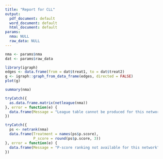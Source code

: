 ```yaml
---
title: "Report for CLL"
output: 
  pdf_document: default
  word_document: default
  html_document: default
params:
  nma: NULL
  raw_data: NULL
---
```


```r
nma <- params$nma
dat <- params$raw_data
```

```r
library(igraph)
edges <- data.frame(from = dat$treat1, to = dat$treat2)
g <- igraph::graph_from_data_frame(edges, directed = FALSE)
plot(g)
```

```r
summary(nma)
```

```r
tryCatch({
  as.data.frame.matrix(netleague(nma))
}, error = function(e) {
  data.frame(Message = "League table cannot be produced for this network")
})
```

```r
tryCatch({
  ps <- netrank(nma)
  data.frame(Treatment = names(ps$p.score),
             P_score = round(ps$p.score, 3))
}, error = function(e) {
  data.frame(Message = "P-score ranking not available for this network")
})
```

